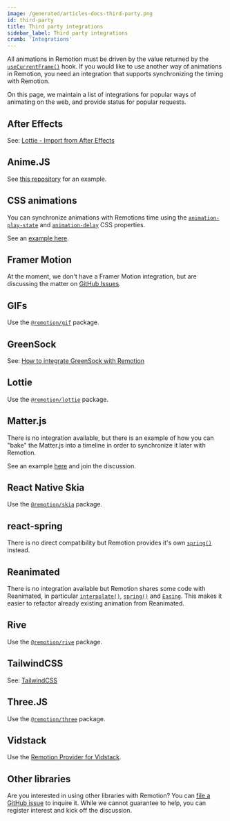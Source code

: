 ```yaml
---
image: /generated/articles-docs-third-party.png
id: third-party
title: Third party integrations
sidebar_label: Third party integrations
crumb: 'Integrations'
---
```


All animations in Remotion must be driven by the value returned by the [`useCurrentFrame()`](/docs/use-current-frame) hook. If you would like to use another way of animations in Remotion, you need an integration that supports synchronizing the timing with Remotion.

On this page, we maintain a list of integrations for popular ways of animating on the web, and provide status for popular requests.

## After Effects

See: [Lottie - Import from After Effects](/docs/after-effects)

## Anime.JS

See [this repository](https://github.com/remotion-dev/anime-example) for an example.

## CSS animations

You can synchronize animations with Remotions time using the [`animation-play-state`](https://developer.mozilla.org/en-US/docs/Web/CSS/animation-play-state) and [`animation-delay`](https://developer.mozilla.org/en-US/docs/Web/CSS/animation-delay) CSS properties.

See an [example here](https://stackblitz.com/~/github.com/remotion-dev/css-animation-play-state).

## Framer Motion

At the moment, we don't have a Framer Motion integration, but are discussing the matter on [GitHub Issues](https://github.com/remotion-dev/remotion/issues/399).

## GIFs

Use the [`@remotion/gif`](/docs/gif) package.

## GreenSock

See: [How to integrate GreenSock with Remotion](https://archive.ph/dGQ19)

## Lottie

Use the [`@remotion/lottie`](/docs/lottie) package.

## Matter.js

There is no integration available, but there is an example of how you can "bake" the Matter.js into a timeline in order to synchronize it later with Remotion.

See an example [here](https://github.com/orgs/remotion-dev/discussions/4373) and join the discussion.

## React Native Skia

Use the [`@remotion/skia`](/docs/skia) package.

## react-spring

There is no direct compatibility but Remotion provides it's own [`spring()`](/docs/spring) instead.

## Reanimated

There is no integration available but Remotion shares some code with Reanimated, in particular [`interpolate()`](/docs/interpolate), [`spring()`](/docs/spring) and [`Easing`](/docs/easing). This makes it easier to refactor already existing animation from Reanimated.

## Rive

Use the [`@remotion/rive`](/docs/rive) package.

## TailwindCSS

See: [TailwindCSS](/docs/tailwind)

## Three.JS

Use the [`@remotion/three`](/docs/three) package.

## Vidstack

Use the [Remotion Provider for Vidstack](https://www.vidstack.io/docs/player/api/providers/remotion).

## Other libraries

Are you interested in using other libraries with Remotion? You can [file a GitHub issue](https://github.com/remotion-dev/remotion/issues/new) to inquire it. While we cannot guarantee to help, you can register interest and kick off the discussion.
